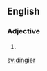 ==English==

===Adjective===
{{head|en|adjective comparative form}}

# {{en-comparative of|dingy}}

[[sv:dingier]]